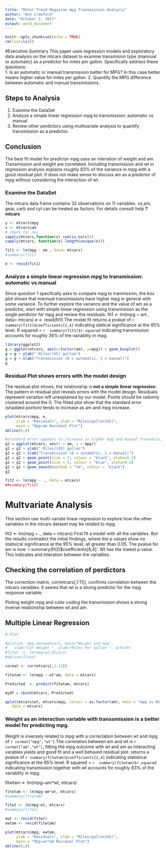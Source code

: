 ```yaml
---
title: "Motor Trend Magazine mpg Transmission Analysis"
author: "Ann Crawford"
date: "October 2, 2017"
output: word_document
---
```


```r
knitr::opts_chunk$set(echo = TRUE)
rm(list=ls())
```

#Executive Summary
This paper uses regression models and exploratory data analysis on the mtcars dataset to examine transmision type (mannual or automatic) as a predictor for miles per gallon. 
Specifically address these questions:  
1. Is an automatic or manual transmission better for MPG? In this case better means higher value for miles per gallon.
2. Quantify the MPG difference between automatic and manual transmissions. 
 
## Steps to Analysis
1. Examine the DataSet
2. Analyze a simple linear regression mpg to transmission: automatic vs manual 
3. Review other perdictors using multivariate analysis to quantify transmission as a predictor. 

## Conclusion
The best fit model for predictor mpg uses an interation of weight and am. Transmission and weight are correlated. Including transmission and wt in regression analysis explains roughly 83% of the variance in mpg with a good residual plot. It does not make sense to discuss am as a predictor of mpg without considering the interaction of wt. 

### Examine the DataSet
The mtcars data frame contains 32 observations on 11 variables. vs,am, gear, carb and cyl can be treated as factors. For details consult help **?mtcars**
```r

y <- mtcars$mpg
x <- mtcars$am
# check for nas 
sapply(mtcars,function(x) sum(is.na(x)))
sapply(mtcars, function(x) length(unique(x)))
```
```r
fit1 <- lm(mpg ~ am , data= mtcars)
#summary(fit1)

e <- resid(fit1)
```
### Analyze a simple linear regression mpg to transmission: automatic vs manual 
Since question 1 specifcally asks to compare mpg to tranmission, the box plot shows that mannual transmissions have higher mpg in general with some variance. To further explore the variance and the value of am as a predictor, start with simple linear regression using transmisison as the single perdictor for mpg and review the residuals.
fit1 <- lm(mpg ~ am , data= mtcars)
e <- resid(fit1)
The model fit returns a pvalue of `r summary(fit1)$coefficients[2,4]` indicating statical significance at the 95% level. R squared  = `r  summary(fit1)$r.squared` indicating transmission accounts for roughly 36% of the variablity in mpg.

```r
library(ggplot2)
g = ggplot(mtcars, aes(x=factor(am), y=mpg)) + geom_boxplot()
g = g + ylab(" Miles/(US) gallon")
g = g + xlab("Transmission (0 = automatic, 1 = manual)")
g
```

### Residual Plot shows errors with the model design
The residual plot shows, the relationship is **not a simple linear regression**. The pattern in residual plot reveals errors with the model design. Residuals represent variation left unexplained by our model. Points should be radomly clustered around the 0.  The fitted plot show that the standard error (shadded portion) tends to increase as am and mpg increase.
```r
plot(mtcars$mpg, e,
     ylab = "Residuals", xlab = "Miles/gallon(US)",
     main = "Mpg~am Residual Plot")
abline(0,0)

#standard error appears to increase in higher mpg and manual transmission 
g2 = ggplot(mtcars, aes(x = am, y = mpg))
g2 = g2 + ylab(" Miles/(US) gallon")
g2 = g2 + xlab("Transmission (0 = automatic, 1 = manual)")
g2 = g2 + geom_point(size = 7, colour = "black", alpha=0.5)
g2 = g2 + geom_point(size = 5, colour = "blue", alpha=0.2)
g2 = g2 + geom_smooth(method = "lm", colour = "black")
g2
```
```r
fit2 <- lm(mpg ~ ., data = mtcars)
##summary(fit2)

```

# Multvariate Analysis
This section use multi-variate linear regression to explore how the other variables in the mtcars dataset may be related to mpg.

fit2 <- lm(mpg ~ ., data = mtcars)
First fit a model with all the variables. But the results contradict the initial findings, where the p values show no statisical significance at the 95% level, all greater than 0.05. The pvalue for am is now `r summary(fit2)$coefficients[8,4]'. Wt has the lowest p value. This indicates and interation between the variables. 

## Checking the correlation of perdictors 
The correction matrix, cor(mtcars[,1:11]),  confirms correlation between the mtcars varaibles. It seems that wt is a strong predictor for the mpg response variable. 

Ploting weight mpg and color coding the transmission shows a strong inverse relationship between wt and am.

## Multiple Linear Regression 

```r
# Plot 

#plot(wt, mpg,data=mtcars, main="Weight and mpg", 
#  	xlab="Car Weight ", ylab="Miles Per Gallon ", pch=19)
#fitwt  <- lm(mpg~wt,mtcars)
#abline(fitwt)

cormat <- cor(mtcars[,1:11])

fitwtam <- lm(mpg ~ wt*am, data = mtcars)

Predicted  <- predict(fitwtam, mtcars)

mydf = cbind(mtcars, Predicted)

qplot(mtcars$wt, mtcars$mpg, colour = as.factor(am), main = "mpg vs Wt, Trans (Manual=1, Automatic=0)",
   data = mtcars)

```
###  Weight as an interaction variable with transsmission is a better model for predicting mpg.
Weight is inversely related to mpg with a correclation between wt and mpg of `r cormat["mpg","wt"]`.The correlation between am and wt is `r cormat["am","wt"]`, fitting the mpg outcome with wt and am as interacting varables yields and good fit and a well behaved residual plot. 
returns a pvalue of `r summary(fitwtam)$coefficients[2,4]` indicating statistical significance at the 95% level. R squared  = `r  summary(fitwtam)$r.squared` indicating transmission together with wt accounts for roughly 83% of the variablity in mpg.


fitwtam <- lm(mpg~am*wt, mtcars)  

```r

fitwtam <- lm(mpg~am*wt, mtcars)
#summary(fitwtam)

fitwt <- lm(mpg~wt, mtcars)
#summary(fitwt)

ewt <- resid(fitwt)
ewtam <- resid(fitwtam)
```
```r
plot(mtcars$mpg, ewtam,
     ylab = "Residuals", xlab = "Miles/gallon(US)",
     main = "Mpg~wt*am Residual Plot")
abline(0,0)

```